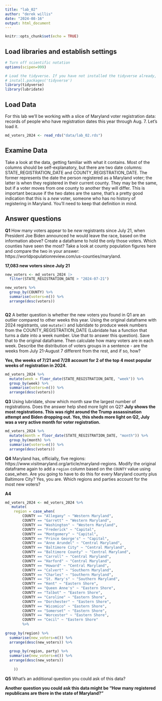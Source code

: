 ```yaml
---
title: "lab_02"
author: "derek willis"
date: "2024-08-16"
output: html_document
---
```


```r
knitr::opts_chunk$set(echo = TRUE)
```

## Load libraries and establish settings

```r
# Turn off scientific notation
options(scipen=999)

# Load the tidyverse. If you have not installed the tidyverse already, remove the # from the next line and run it first.  
# install.packages('tidyverse')
library(tidyverse)
library(lubridate)
```

## Load Data

For this lab we'll be working with a slice of Maryland voter registration data: records of people who have registration dates this year through Aug. 7. Let's load it.

```r
md_voters_2024 <- read_rds("data/lab_02.rds")
```

## Examine Data

Take a look at the data, getting familiar with what it contains. Most of the columns should be self-explanatory, but there are two date columns: STATE_REGISTRATION_DATE and COUNTY_REGISTRATION_DATE. The former represents the date the person registered as a Maryland voter; the latter is when they registered in their current county. They may be the same, but if a voter moves from one county to another they will differ. This is important because if the two dates are the same, that's a pretty good indication that this is a *new* voter, someone who has no history of registering in Maryland. You'll need to keep that definition in mind.

## Answer questions

**Q1** How many voters appear to be *new* registrants since July 21, when President Joe Biden announced he would leave the race, based on the information above? Create a dataframe to hold the only those voters. Which counties have seen the most? Take a look at county population figures here and compare the two in your answer: https://worldpopulationreview.com/us-counties/maryland.

**17,083 new voters since July 21**

```r
new_voters <- md_voters_2024 |>
  filter(STATE_REGISTRATION_DATE > "2024-07-21")

new_voters %>% 
  group_by(COUNTY) %>% 
  summarise(voters=n()) %>% 
  arrange(desc(voters))



```

**Q2** A better question is whether the new voters you found in Q1 are an outlier compared to other weeks this year. Using the original dataframe with 2024 registrants, use `mutate()` and lubridate to produce week numbers from the COUNTY_REGISTRATION_DATE (Lubridate has a function that turns a date into a week number. Use that to answer this question). Save that to the original dataframe. Then calculate how many voters are in each week. Describe the distribution of voters groups in a sentence - are the weeks from July 21-August 7 different from the rest, and if so, how?

**Yes, the weeks of 7/21 and 7/28 account for 2 of the top 4 most popular weeks of registration in 2024.**

```r
md_voters_2024 %>% 
  mutate(week = floor_date(STATE_REGISTRATION_DATE, "week")) %>% 
  group_by(week) %>% 
  summarise(voters=n()) %>%
  arrange(desc(voters))

```

**Q3** Using lubridate, show which month saw the largest number of registrations. Does the answer help shed more light on Q2?
**July shows the most registrations. This was right around the Trump assassination attempt and Biden dropping out. Yes, this sheds more light on Q2, July was a very active month for voter registration.** 

```r
md_voters_2024 %>% 
  mutate(month = floor_date(STATE_REGISTRATION_DATE, "month")) %>% 
  group_by(month) %>% 
  summarise(voters=n()) %>%
  arrange(desc(voters))
```

**Q4** Maryland has, officially, five regions: https://www.visitmaryland.org/article/maryland-regions. Modify the original dataframe again to add a `region` column based on the `COUNTY` value using case_when. Are you going to have to do this for every Maryland county plus Baltimore City? Yes, you are. Which regions and parties account for the most new voters?

**A4** 

```r
md_voters_2024 <- md_voters_2024 %>% 
   mutate(
    region = case_when(
        COUNTY == "Allegany" ~ "Western Maryland",
        COUNTY == "Garrett" ~ "Western Maryland",
        COUNTY == "Washington" ~ "Western Maryland",
        COUNTY == "Frederick" ~ "Capital",
        COUNTY == "Montgomery" ~ "Capital",
        COUNTY == "Prince George's" ~ "Capital",
        COUNTY == "Anne Arundel" ~ "Central Maryland",
        COUNTY == "Baltimore City" ~ "Central Maryland",
        COUNTY == "Baltimore County" ~ "Central Maryland",
        COUNTY == "Carroll" ~ "Central Maryland",
        COUNTY == "Harford" ~ "Central Maryland",
        COUNTY == "Howard" ~ "Central Maryland",
        COUNTY == "Calvert" ~ "Southern Maryland",
        COUNTY == "Charles" ~ "Southern Maryland",
        COUNTY == "St. Mary's" ~ "Southern Maryland",
        COUNTY == "Kent" ~ "Eastern Shore",
        COUNTY == "Queen Anne's" ~ "Eastern Shore",
        COUNTY == "Talbot" ~ "Eastern Shore",
        COUNTY == "Caroline" ~ "Eastern Shore",
        COUNTY == "Dorchester" ~ "Eastern Shore",
        COUNTY == "Wicomico" ~ "Eastern Shore",
        COUNTY == "Somerset" ~ "Eastern Shore",
        COUNTY == "Worcester" ~ "Eastern Shore",
        COUNTY == "Cecil" ~ "Eastern Shore"
        %>% 
          
group_by(region) %>%
  summarise(new_voters=n()) %>%
  arrange(desc(new_voters)) %>% 
  
  group_by(region, party) %>% 
  summarise(new_voters=n()) %>%
  arrange(desc(new_voters))
  
    ))
```

**Q5** What's an additional question you could ask of this data?

**Another question you could ask this data might be "How many registered republicans are there in the state of Maryland?"** 
